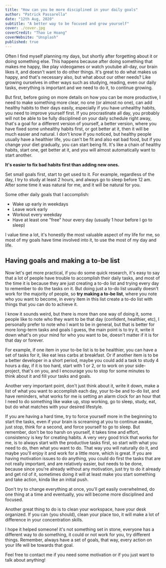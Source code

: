 ```yaml
---
title: "How can you be more disciplined in your daily goals"
author: "Patrick Passarella"
date: "12th Aug, 2020"
subtitle: "A better way to be focused and grow yourself"
cover: ./cover.jpg
coverCredit: "Thao Le Hoang"
coverWebsite: "Unsplash"
published: true
---
```


Often I find myself planning my days, but shortly after forgetting about it or doing something else. This happens because after doing something that makes me happy, like play videogames or watch youtube all-day, our brain likes it, and doesn't want to do other things. It's great to do what makes us happy, and that's necessary also, but what about our other needs? Like growing ourselves in other ways such as studying, reading, even our daily tasks, everything is important and we need to do it, to continue growing.

But first, before going on more details on how you can be more productive, I need to make something more clear, no one (or almost no one), can add healthy habits to their days easily, especially if you have unhealthy habits, you need to improve yourself first. If you procrastinate all day, you probably will not be able to be fully disciplined on your daily schedule right away, that's a goal for a different version of yourself, a better version, where you have fixed some unhealthy habits first, or got better at it, then it will be much easier and natural. I don't know if you noticed, but healthy people usually have a healthier life, you can't be fit and also eat bad food, but if you change your diet gradually, you can start being fit. It's like a chain of healthy habits, start one, get better at it, and you will almost automatically want to start another.

**It's easier to fix bad habits first than adding new ones.**

Set small goals first, start to get used to it.
For example, regardless of the day, I try to study at least 2 hours, and always go to sleep before 12 am. After some time it was natural for me, and it will be natural for you.

Some other daily goals that I accomplish:

- Wake up early in weekdays
- Leave work early
- Workout every weekday
- Have at least one "free" hour every day (usually 1 hour before I go to sleep)

I value time a lot, it's honestly the most valuable aspect of my life for me, so most of my goals have time involved into it, to use the most of my day and life.

## Having goals and making a to-be list

Now let's get more practical, if you do some quick research, it's easy to say that a lot of people have trouble to accomplish their daily tasks, and most of the time it is because they are just creating a to-do list and trying every day to remember to do the tasks on it. But doing just a to-do list usually doesn't work for the majority of people, so **try making a to-be list**, where you note who you want to become, in every item in this list create a to-do list with things that you can do to achieve it.

I know it sounds weird, but there is more than one way of doing it, some people like to note who they want to be that day (confident, healthier, etc), I personally prefer to note who I want to be in general, but that is better for more long-term tasks and goals I guess, the main point is to try it, write it down what's on your mind for who you want to be, doesn't matter if it is for that day or forever.

For example, if one item in your to-be list is to be healthier, you can have a set of tasks for it, like eat less carbs at breakfast. Or if another item is to be a better developer in a short period, maybe you could add a task to study 4 hours a day, if it is too hard, start with 1 or 2, or to work on your side-project, that's on you, and I encourage you to stop for some minutes to think about it and fill your tasks and goals.

Another very important point, don't just think about it, write it down, make a list of what you want to accomplish each day, your to-be and to-do list, and have reminders, what works for me is setting an alarm clock for an hour that I need to do something like wake up, stop working, go to sleep, study, eat, but do what matches with your desired lifestyle.

If you are having a hard time, try to force yourself more in the beginning to start the tasks, even if your brain is screaming at you to continue awake, just stop, think for a second, and force yourself to go to sleep. But remember, don't be too harsh on yourself, it takes time and effort, consistency is key for creating habits.
A very very good trick that works for me, is to always start with the productive tasks first, so start with what you need to do, then what you want to do. That way you will naturally do it, and maybe you'll enjoy it and work for a little more, which is great. If you are having motivation issues to do anything, you could do first the tasks that are not really important, and are relatively easier, but needs to be done, because since you're already without any motivation, just try to do it already and get rid of it, sometimes doing it will at least make you start something and take action, kinda like an initial push.

Don't try to change everything at once, you'll get easily overwhelmed, do one thing at a time and eventually, you will become more disciplined and focused.

Another great thing to do is to clean your workspace, have your desk organized. If you can (you should), clean your place too, it will make a lot of difference in your concentration skills.

I hope it helped someone! it's not something set in stone, everyone has a different way to do something, it could or 
not work for you, try different things.
Remember, always have a set of goals, that way, every action on your life will be towards that goal.

Feel free to contact me if you need some motivation or if you just want to talk about anything!